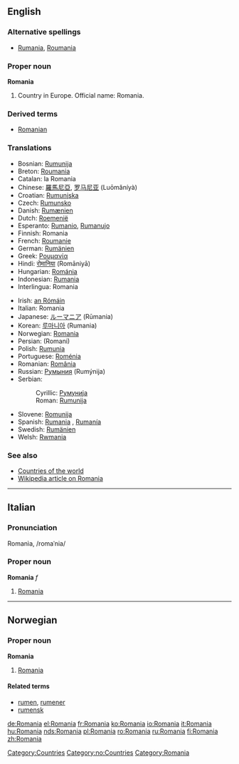 {{wikipedia}}
==English==

===Alternative spellings===
* [[Rumania]], [[Roumania]]

===Proper noun===
'''Romania'''

# Country in Europe.  Official name: Romania.

===Derived terms===
*[[Romanian]]

===Translations===
{{top}}
*Bosnian: [[Rumunija]] {{f}}
*Breton: [[Roumania]]
*Catalan: la Romania {{f}}
*Chinese: [[羅馬尼亞]], [[罗马尼亚]] (Luōmǎníyà)
*Croatian: [[Rumunjska]] {{f}}
*Czech: [[Rumunsko]]
*Danish: [[Rumænien]]
*Dutch: [[Roemenië]]
*Esperanto: [[Rumanio]], [[Rumanujo]]
*Finnish: Romania
*French: [[Roumanie]] {{f}}
*German: [[Rumänien]] {{n}}
*Greek: [[Ρουμανία]] {{f}}
*Hindi: [[रोमानिया]] (Romāniyā)
*Hungarian: [[Románia]]
*Indonesian: [[Rumania]]
*Interlingua: Romania
{{mid}}
*Irish: [[an Rómáin]] {{f}}
*Italian: Romania {{f}}
*Japanese: [[ルーマニア]] (Rūmania)
*Korean: [[루마니아]] (Rumania)
*Norwegian: [[#Norwegian|Romania]]
*Persian: {{FAchar|[[رومانی]]}} (Romani)
*Polish: [[Rumunia]]
*Portuguese: [[Roménia]] {{f}}
*Romanian: [[România]] {{f}}
*Russian: [[Румыния]] (Rumýnija) {{f}}
*Serbian:
*:Cyrillic: [[Румунија]] {{f}}
*:Roman: [[Rumunija#Serbian|Rumunija]] {{f}}
*Slovene: [[Romunija]] {{f}}
*Spanish: [[Rumania]] {{f}}, [[Rumanía]] {{f}}
*Swedish: [[Rumänien]]
*Welsh: [[Rwmania]] {{f}}
{{bottom}}

===See also===
*[[Countries of the world]]
*[[w:Romania|Wikipedia article on Romania]]

----
==Italian==
===Pronunciation===
Romanìa, /romaˈnia/
===Proper noun===
'''Romania''' ''f''

#[[Romania#English|Romania]]

----
==Norwegian==
===Proper noun===
'''Romania'''
#[[#English|Romania]]
====Related terms====
*[[rumen]], [[rumener]]
*[[rumensk]]

[[Category:Countries]]
[[Category:no:Countries]]
[[Category:Romania]]

[[de:Romania]]
[[el:Romania]]
[[fr:Romania]]
[[ko:Romania]]
[[io:Romania]]
[[it:Romania]]
[[hu:Romania]]
[[nds:Romania]]
[[pl:Romania]]
[[ro:Romania]]
[[ru:Romania]]
[[fi:Romania]]
[[zh:Romania]]